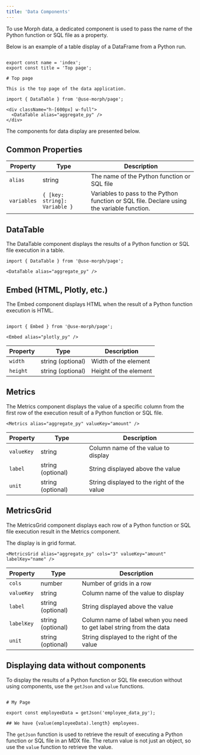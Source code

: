 ```yaml
---
title: 'Data Components'
---
```


To use Morph data, a dedicated component is used to pass the name of the Python function or SQL file as a property.

Below is an example of a table display of a DataFrame from a Python run.

```tsx index.mdx

export const name = 'index';
export const title = 'Top page';

# Top page

This is the top page of the data application.

import { DataTable } from '@use-morph/page';

<div className="h-[600px] w-full">
  <DataTable alias="aggregate_py" />
</div>

```

The components for data display are presented below.

## Common Properties

| Property | Type | Description |
| --- | --- | --- |
| `alias` | string | The name of the Python function or SQL file |
| `variables` | `{ [key: string]: Variable }` | Variables to pass to the Python function or SQL file. Declare using the variable function. |


## DataTable

The DataTable component displays the results of a Python function or SQL file execution in a table.

```tsx
import { DataTable } from '@use-morph/page';

<DataTable alias="aggregate_py" />
```

## Embed (HTML, Plotly, etc.)

The Embed component displays HTML when the result of a Python function execution is HTML.

```tsx

import { Embed } from '@use-morph/page';

<Embed alias="plotly_py" />
```

| Property | Type | Description |
| --- | --- | --- |
| `width` | string (optional) | Width of the element |
| `height` | string (optional) | Height of the element |


## Metrics
The Metrics component displays the value of a specific column from the first row of the execution result of a Python function or SQL file.

```tsx
<Metrics alias="aggregate_py" valueKey="amount" />
```

| Property | Type | Description |
| --- | --- | --- |
| `valueKey` | string | Column name of the value to display |
| `label` | string (optional) | String displayed above the value |
| `unit` | string (optional) | String displayed to the right of the value |

## MetricsGrid

The MetricsGrid component displays each row of a Python function or SQL file execution result in the Metrics component.

The display is in grid format.

```tsx
<MetricsGrid alias="aggregate_py" cols="3" valueKey="amount" labelKey="name" />
```

| Property | Type | Description |
| --- | --- | --- |
| `cols` | number | Number of grids in a row |
| `valueKey` | string | Column name of the value to display |
| `label` | string (optional) | String displayed above the value |
| `labelKey` | string (optional) | Column name of label when you need to get label string from the data |
| `unit` | string (optional) | String displayed to the right of the value |


## Displaying data without components

To display the results of a Python function or SQL file execution without using components, use the `getJson` and `value` functions.

```tsx

# My Page

export const employeeData = getJson('employee_data_py');

## We have {value(employeeData).length} employees.

```

The `getJson` function is used to retrieve the result of executing a Python function or SQL file in an MDX file. The return value is not just an object, so use the `value` function to retrieve the value.